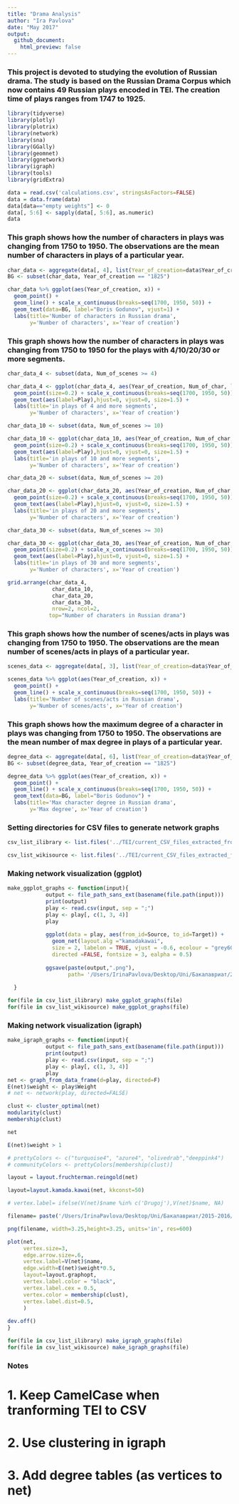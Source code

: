 ```yaml
---
title: "Drama Analysis"
author: "Ira Pavlova"
date: "May 2017"
output:
  github_document:
    html_preview: false
---
```


### This project is devoted to studying the evolution of Russian drama. The study is based on the Russian Drama Corpus which now contains 49 Russian plays encoded in TEI. The creation time of plays ranges from 1747 to 1925.
```r
library(tidyverse)
library(plotly)
library(plotrix)
library(network)
library(sna)
library(GGally)
library(geomnet)
library(ggnetwork)
library(igraph)
library(tools)
library(gridExtra)

data = read.csv('calculations.csv', stringsAsFactors=FALSE)
data = data.frame(data)
data[data=="empty weights"] <- 0
data[, 5:6] <- sapply(data[, 5:6], as.numeric)
data
```

### This graph shows how the number of characters in plays was changing from 1750 to 1950. The observations are the mean number of characters in plays of a particular year.
```r
char_data <- aggregate(data[, 4], list(Year_of_creation=data$Year_of_creation), mean)
BG <- subset(char_data, Year_of_creation == "1825")

char_data %>% ggplot(aes(Year_of_creation, x)) +
  geom_point() +
  geom_line() + scale_x_continuous(breaks=seq(1700, 1950, 50)) +
  geom_text(data=BG, label="Boris Godunov", vjust=1) +
  labs(title='Number of characters in Russian drama',
       y='Number of characters', x='Year of creation')
```

### This graph shows how the number of characters in plays was changing from 1750 to 1950 for the plays with 4/10/20/30 or more segments.
```r

char_data_4 <- subset(data, Num_of_scenes >= 4)

char_data_4 <- ggplot(char_data_4, aes(Year_of_creation, Num_of_char, label=Play)) +
  geom_point(size=0.2) + scale_x_continuous(breaks=seq(1700, 1950, 50)) +
  geom_text(aes(label=Play),hjust=0, vjust=0, size=1.5) +
  labs(title='in plays of 4 and more segments',
       y='Number of characters', x='Year of creation')

char_data_10 <- subset(data, Num_of_scenes >= 10)

char_data_10 <- ggplot(char_data_10, aes(Year_of_creation, Num_of_char, label=Play)) +
  geom_point(size=0.2) + scale_x_continuous(breaks=seq(1700, 1950, 50)) +
  geom_text(aes(label=Play),hjust=0, vjust=0, size=1.5) +
  labs(title='in plays of 10 and more segments',
       y='Number of characters', x='Year of creation')

char_data_20 <- subset(data, Num_of_scenes >= 20)

char_data_20 <- ggplot(char_data_20, aes(Year_of_creation, Num_of_char, label=Play)) +
  geom_point(size=0.2) + scale_x_continuous(breaks=seq(1700, 1950, 50)) +
  geom_text(aes(label=Play),hjust=0, vjust=0, size=1.5) +
  labs(title='in plays of 20 and more segments',
       y='Number of characters', x='Year of creation')

char_data_30 <- subset(data, Num_of_scenes >= 30)

char_data_30 <- ggplot(char_data_30, aes(Year_of_creation, Num_of_char, label=Play)) +
  geom_point(size=0.2) + scale_x_continuous(breaks=seq(1700, 1950, 50)) +
  geom_text(aes(label=Play),hjust=0, vjust=0, size=1.5) +
  labs(title='in plays of 30 and more segments',
       y='Number of characters', x='Year of creation')

grid.arrange(char_data_4,
              char_data_10,
              char_data_20,
              char_data_30,
              nrow=2, ncol=2,
             top="Number of charaters in Russian drama")


```


### This graph shows how the number of scenes/acts in plays was changing from 1750 to 1950. The observations are the mean number of scenes/acts in plays of a particular year.
```r
scenes_data <- aggregate(data[, 3], list(Year_of_creation=data$Year_of_creation), mean)

scenes_data %>% ggplot(aes(Year_of_creation, x)) +
  geom_point() +
  geom_line() + scale_x_continuous(breaks=seq(1700, 1950, 50)) +
  labs(title='Number of scenes/acts in Russian drama',
       y='Number of scenes/acts', x='Year of creation')
```

### This graph shows how the maximum degree of a character in plays was changing from 1750 to 1950. The observations are the mean number of max degree in plays of a particular year.
```r
degree_data <- aggregate(data[, 6], list(Year_of_creation=data$Year_of_creation), mean)
BG <- subset(degree_data, Year_of_creation == "1825")

degree_data %>% ggplot(aes(Year_of_creation, x)) +
  geom_point() +
  geom_line() + scale_x_continuous(breaks=seq(1700, 1950, 50)) +
  geom_text(data=BG, label="Boris Godunov") +
  labs(title='Max character degree in Russian drama',
       y='Max degree', x='Year of creation')
```

### Setting directories for CSV files to generate network graphs
```r
csv_list_ilibrary <- list.files('../TEI/current_CSV_files_extracted_from_TEI/ilibrary', full.names=T, pattern = "\\.csv$")

csv_list_wikisource <- list.files('../TEI/current_CSV_files_extracted_from_TEI/wikisource', full.names=T, pattern = "\\.csv$")
```

### Making network visualization (ggplot)
```r
make_ggplot_graphs <- function(input){
            output <- file_path_sans_ext(basename(file.path(input)))
            print(output)
            play <- read.csv(input, sep = ";")
            play <- play[, c(1, 3, 4)]
            play
            
            ggplot(data = play, aes(from_id=Source, to_id=Target)) +
              geom_net(layout.alg ="kamadakawai", 
              size = 2, labelon = TRUE, vjust = -0.6, ecolour = "grey60",
              directed =FALSE, fontsize = 3, ealpha = 0.5)
            
            ggsave(paste(output,".png"),
                   path= '/Users/IrinaPavlova/Desktop/Uni/Бакалавриат/2015-2016/Programming/github desktop/RusDraCor/Calculating_stuff_in_plays/network_graphs/ggplot')
            
  }

for(file in csv_list_ilibrary) make_ggplot_graphs(file)
for(file in csv_list_wikisource) make_ggplot_graphs(file)

```

### Making network visualization (igraph)
```r
make_igraph_graphs <- function(input){
            output <- file_path_sans_ext(basename(file.path(input)))
            print(output)
            play <- read.csv(input, sep = ";")
            play <- play[, c(1, 3, 4)]
            play
net <- graph_from_data_frame(d=play, directed=F)
E(net)$weight <- play$Weight
# net <- network(play, directed=FALSE)

clust <- cluster_optimal(net)
modularity(clust)
membership(clust)

net

E(net)$weight > 1

# prettyColors <- c("turquoise4", "azure4", "olivedrab","deeppink4")
# communityColors <- prettyColors[membership(clust)]

layout = layout.fruchterman.reingold(net)

layout=layout.kamada.kawai(net, kkconst=50)

# vertex.label= ifelse(V(net)$name %in% c('Drugoj'),V(net)$name, NA)

filename= paste('/Users/IrinaPavlova/Desktop/Uni/Бакалавриат/2015-2016/Programming/github desktop/RusDraCor/Calculating_stuff_in_plays/network_graphs/igraph/', output, '.png', sep='')

png(filename, width=3.25,height=3.25, units='in', res=600)

plot(net,
     vertex.size=3,
     edge.arrow.size=.6,
     vertex.label=V(net)$name,
     edge.width=E(net)$weight*0.5,
     layout=layout.graphopt,
     vertex.label.color = "black",
     vertex.label.cex = 0.5,
     vertex.color = membership(clust),
     vertex.label.dist=0.5,
     )
     
dev.off()
}

for(file in csv_list_ilibrary) make_igraph_graphs(file)
for(file in csv_list_wikisource) make_igraph_graphs(file)

```

### Notes
# 1. Keep CamelCase when tranforming TEI to CSV
# 2. Use clustering in igraph
# 3. Add degree tables (as vertices to net)